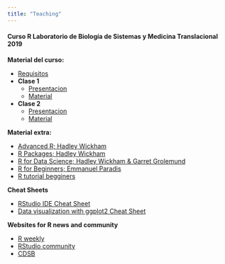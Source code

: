 ```yaml
---
title: "Teaching"
---
```


#### Curso R Laboratorio de Biología de Sistemas y Medicina Translacional 2019

**Material del curso:**

- [Requisitos](https://github.com/Erickcufe/Curso-R-2019/blob/master/Requisitos.pdf) 
- **Clase 1**
  - [Presentacion](https://github.com/Erickcufe/Curso-R-2019/blob/master/Clase_introduccion.md)
  - [Material](https://github.com/Erickcufe/Curso-R-2019/blob/master/Clase1.pdf)
- **Clase 2**
  - [Presentacion](https://github.com/Erickcufe/Curso-R-2019/blob/master/Clase_2.md)
  - [Material](https://github.com/Erickcufe/Curso-R-2019/blob/master/Clase-2.pdf)

**Material extra:** 

- [Advanced R; Hadley Wickham](https://adv-r.hadley.nz)
- [R Packages; Hadley Wickham](http://r-pkgs.had.co.nz)
- [R for Data Science; Hadley Wickham & Garret Grolemund](https://es.r4ds.hadley.nz/)
- [R for Beginners; Emmanuel Paradis](https://cran.r-project.org/doc/contrib/Paradis-rdebuts_en.pdf)
- [R tutorial begginers](https://www.statmethods.net/r-tutorial/index.html)

**Cheat Sheets**

- [RStudio IDE Cheat Sheet](https://www.rstudio.com/wp-content/uploads/2016/01/rstudio-IDE-cheatsheet.pdf)
- [Data visualization with ggplot2 Cheat Sheet](https://www.rstudio.com/wp-content/uploads/2015/03/ggplot2-cheatsheet.pdf)

**Websites for R news and community**

- [R weekly](https://rweekly.org)
- [RStudio community](https://community.rstudio.com)
- [CDSB](https://comunidadbioinfo.github.io/es/#about)
